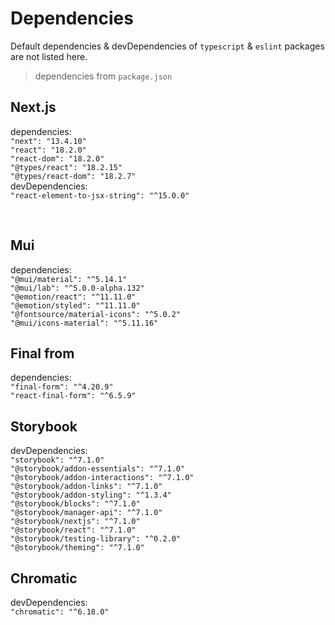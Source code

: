 
<Meta title="Dependencies" />

# Dependencies

Default dependencies & devDependencies of `typescript` & `eslint` packages are not listed here.

> dependencies from `package.json`

## Next.js

dependencies: <br />
`"next": "13.4.10"` <br />
`"react": "18.2.0"` <br />
`"react-dom": "18.2.0"` <br />
`"@types/react": "18.2.15"`<br />
`"@types/react-dom": "18.2.7"`<br />
devDependencies: <br />
`"react-element-to-jsx-string": "^15.0.0"`<br />

<br />

## Mui

dependencies: <br />
`"@mui/material": "^5.14.1"`<br />
`"@mui/lab": "^5.0.0-alpha.132"`<br />
`"@emotion/react": "^11.11.0"`<br />
`"@emotion/styled": "^11.11.0"`<br />
`"@fontsource/material-icons": "^5.0.2"`<br />
`"@mui/icons-material": "^5.11.16"`<br />

## Final from

dependencies: <br />
`"final-form": "^4.20.9"`<br />
`"react-final-form": "^6.5.9"`<br />

## Storybook

devDependencies: <br />
`"storybook": "^7.1.0"` <br />
`"@storybook/addon-essentials": "^7.1.0"` <br />
`"@storybook/addon-interactions": "^7.1.0"` <br />
`"@storybook/addon-links": "^7.1.0"` <br />
`"@storybook/addon-styling": "^1.3.4"` <br />
`"@storybook/blocks": "^7.1.0"` <br />
`"@storybook/manager-api": "^7.1.0"` <br />
`"@storybook/nextjs": "^7.1.0"` <br />
`"@storybook/react": "^7.1.0"` <br />
`"@storybook/testing-library": "^0.2.0"` <br />
`"@storybook/theming": "^7.1.0"` <br />

## Chromatic

devDependencies: <br />
`"chromatic": "^6.18.0"` <br />
